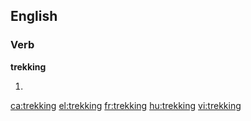 ==English==
===Verb===

'''trekking'''

#{{present participle of|[[trek]]}}

[[ca:trekking]]
[[el:trekking]]
[[fr:trekking]]
[[hu:trekking]]
[[vi:trekking]]
